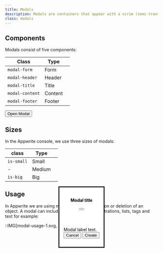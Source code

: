 ```yaml
---
title: Modals
description: Modals are containers that appear with a scrim (semi-transparent overlay) on top of the window or content the user is currently interacting with. Modals require direct interaction in order to be dismissed.
class: modals
---
```


## Components

Modals consist of five components:

| Class           | Type    |     |
| --------------- | ------- | --- |
| `modal-form`    | Form    |     |
| `modal-header`  | Header  |     |
| `modal-title`   | Title   |     |
| `modal-content` | Content |     |
| `modal-footer`  | Footer  |     |

<Preview center>
  <button
    class="button"
    onclick="document.getElementById('dialog').showModal();"
  >
    Open Modal
  </button>
  <dialog
    class="modal"
    id="dialog"
    onclick="document.getElementById('dialog').close();"
  >
    <form
      class="modal-form"
      method="dialog"
      x-on:click="(e) => e.stopPropagation()"
    >
      <header class="modal-header">
        <div class="avatar is-color-orange is-medium">
          <span class="icon-exclamation" aria-hidden="true"></span>
        </div>
        <h4 class="modal-title heading-level-5">Modal title</h4>
        <button class="x-button" aria-label="Close modal">
          <span class="icon-x" aria-hidden="true"></span>
        </button>
      </header>
      <div class="modal-content u-small">Modal label text.</div>
      <div class="modal-footer">
        <div class="u-flex u-main-end u-gap-16">
          <button class="button is-text">
            <span class="text">Cancel</span>
          </button>
          <button class="button is-secondary">
            <span class="text">Create</span>
          </button>
        </div>
      </div>
    </form>
  </dialog>
</Preview>

## Sizes

In the Appwrite console, we use three sizes of modals:

| class      | Type   |     |
| ---------- | ------ | --- |
| `is-small` | Small  |     |
| -          | Medium |     |
| `is-big`   | Big    |     |

<Preview center>
  <dialog id="dialog4" class="modal is-small" open>
    <form class="modal-form" method="dialog">
      <header class="modal-header">
        <h4 class="modal-title heading-level-5">Modal title</h4>
        <button class="x-button" aria-label="Close modal">
          <span class="icon-x" aria-hidden="true"></span>
        </button>
      </header>
      <div class="modal-content u-small">Modal label text.</div>
      <div class="modal-footer">
        <div class="u-flex u-main-end u-gap-16">
          <button class="button is-text">
            <span class="text">Cancel</span>
          </button>
          <button class="button is-secondary">
            <span class="text">Create</span>
          </button>
        </div>
      </div>
    </form>
  </dialog>

   <dialog id="dialog5" class="modal is-big" open>
        <form class="modal-form" method="dialog">
            <header class="modal-header">
                <h4 class="modal-title heading-level-5">Modal title</h4>
                <button class="x-button" aria-label="Close modal">
                    <span class="icon-x" aria-hidden="true"></span>
                </button>
            </header>
            <div class="modal-content u-small">Modal label text.</div>
            <div class="modal-footer">
                <div class="u-flex u-main-end u-gap-16">
                    <button class="button is-text">
                        <span class="text">Cancel</span>
                    </button>
                    <button class="button is-secondary"><span class="text">Create</span></button>
                </div>
            </div>           
        </form>
    </dialog>
</Preview>

## Usage

In Appwrite we are using modals mostly for creation or deletion of an object. A modal can include avatars, buttons, illustrations, lists, tags and text for example:

::IMG[modal-usage-1.svg, modal]
